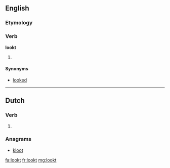 ==English==

===Etymology===
{{suffix|look|t}}

===Verb===
'''lookt'''

# {{context|archaic}} {{en-past of|look}}

====Synonyms====
* [[looked]]

----

==Dutch==

===Verb===
{{head|nl}}

# {{nl-verb form of|p=2-gij|n=sg|t=past|m=ind|luiken}}

===Anagrams===
* [[kloot#Dutch|kloot]]

[[fa:lookt]]
[[fr:lookt]]
[[mg:lookt]]